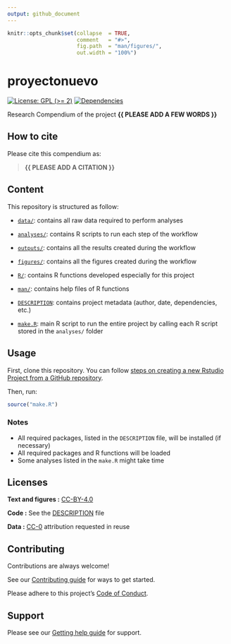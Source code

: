 ```yaml
---
output: github_document
---
```


<!-- README.md is generated from README.Rmd. Please edit that file -->


```r
knitr::opts_chunk$set(collapse  = TRUE,
                      comment   = "#>",
                      fig.path  = "man/figures/",
                      out.width = "100%")
```



# proyectonuevo


<!-- badges: start -->
[![License: GPL (>= 2)](https://img.shields.io/badge/License-GPL%20%28%3E%3D%202%29-blue.svg)](https://choosealicense.com/licenses/gpl-2.0/)
[![Dependencies](https://img.shields.io/badge/dependencies-2/95-green?style=flat)](#)
<!-- badges: end -->


Research Compendium of the project **{{ PLEASE ADD A FEW WORDS }}**



## How to cite

Please cite this compendium as: 

> **{{ PLEASE ADD A CITATION }}**



## Content

This repository is structured as follow:

- [`data/`](https://github.com/avallecam/proyectonuevo/tree/master/data):
contains all raw data required to perform analyses

- [`analyses/`](https://github.com/avallecam/proyectonuevo/tree/main/analyses/):
contains R scripts to run each step of the workflow

- [`outputs/`](https://github.com/avallecam/proyectonuevo/tree/main/outputs):
contains all the results created during the workflow

- [`figures/`](https://github.com/avallecam/proyectonuevo/tree/main/figures):
contains all the figures created during the workflow

- [`R/`](https://github.com/avallecam/proyectonuevo/tree/main/R):
contains R functions developed especially for this project

- [`man/`](https://github.com/avallecam/proyectonuevo/tree/main/man):
contains help files of R functions

- [`DESCRIPTION`](https://github.com/avallecam/proyectonuevo/tree/main/DESCRIPTION):
contains project metadata (author, date, dependencies, etc.)

- [`make.R`](https://github.com/avallecam/proyectonuevo/tree/main/make.R):
main R script to run the entire project by calling each R script stored in the `analyses/` folder



## Usage

First, clone this repository. You can follow [steps on creating a new Rstudio Project from a GitHub repository](https://www.epirhandbook.com/en/version-control-and-collaboration-with-git-and-github.html?q=clone#clone-from-a-github-repository). 

Then, run:

```r
source("make.R")
```



### Notes

- All required packages, listed in the `DESCRIPTION` file, will be installed (if necessary)
- All required packages and R functions will be loaded
- Some analyses listed in the `make.R` might take time

## Licenses

**Text and figures :**  [CC-BY-4.0](http://creativecommons.org/licenses/by/4.0/)

**Code :** See the [DESCRIPTION](DESCRIPTION) file

**Data :** [CC-0](http://creativecommons.org/publicdomain/zero/1.0/) attribution requested in reuse

## Contributing

Contributions are always welcome!

See our [Contributing guide](/.github/CONTRIBUTING.md) for ways to get started.

Please adhere to this project's [Code of Conduct](/.github/CODE_OF_CONDUCT.md).

## Support

Please see our [Getting help guide](/.github/SUPPORT.md) for support.

